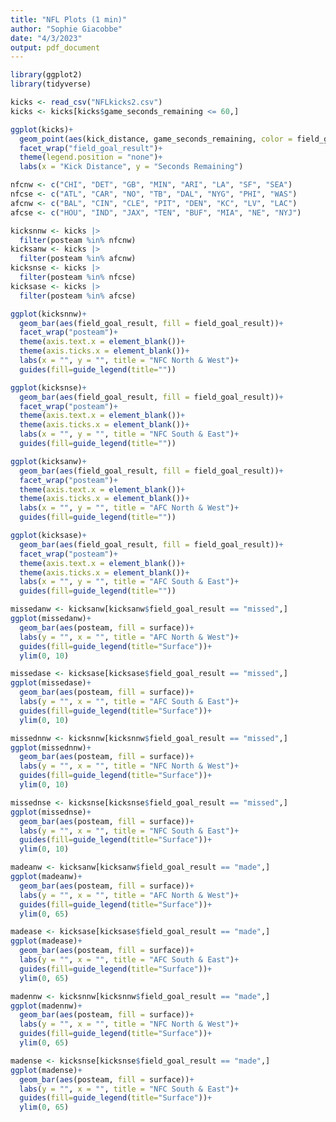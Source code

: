 ---
title: "NFL Plots (1 min)"
author: "Sophie Giacobbe"
date: "4/3/2023"
output: pdf_document
---

```{r}
library(ggplot2)
library(tidyverse)
```

```{r}
kicks <- read_csv("NFLkicks2.csv")
kicks <- kicks[kicks$game_seconds_remaining <= 60,]
```

```{r}
ggplot(kicks)+
  geom_point(aes(kick_distance, game_seconds_remaining, color = field_goal_result))+
  facet_wrap("field_goal_result")+
  theme(legend.position = "none")+
  labs(x = "Kick Distance", y = "Seconds Remaining")
```

```{r}
nfcnw <- c("CHI", "DET", "GB", "MIN", "ARI", "LA", "SF", "SEA")
nfcse <- c("ATL", "CAR", "NO", "TB", "DAL", "NYG", "PHI", "WAS")
afcnw <- c("BAL", "CIN", "CLE", "PIT", "DEN", "KC", "LV", "LAC")
afcse <- c("HOU", "IND", "JAX", "TEN", "BUF", "MIA", "NE", "NYJ")

kicksnnw <- kicks |>
  filter(posteam %in% nfcnw)
kicksanw <- kicks |>
  filter(posteam %in% afcnw)
kicksnse <- kicks |>
  filter(posteam %in% nfcse)
kicksase <- kicks |>
  filter(posteam %in% afcse)
```

```{r}
ggplot(kicksnnw)+
  geom_bar(aes(field_goal_result, fill = field_goal_result))+
  facet_wrap("posteam")+
  theme(axis.text.x = element_blank())+
  theme(axis.ticks.x = element_blank())+
  labs(x = "", y = "", title = "NFC North & West")+
  guides(fill=guide_legend(title=""))

ggplot(kicksnse)+
  geom_bar(aes(field_goal_result, fill = field_goal_result))+
  facet_wrap("posteam")+
  theme(axis.text.x = element_blank())+
  theme(axis.ticks.x = element_blank())+
  labs(x = "", y = "", title = "NFC South & East")+
  guides(fill=guide_legend(title=""))

ggplot(kicksanw)+
  geom_bar(aes(field_goal_result, fill = field_goal_result))+
  facet_wrap("posteam")+
  theme(axis.text.x = element_blank())+
  theme(axis.ticks.x = element_blank())+
  labs(x = "", y = "", title = "AFC North & West")+
  guides(fill=guide_legend(title=""))

ggplot(kicksase)+
  geom_bar(aes(field_goal_result, fill = field_goal_result))+
  facet_wrap("posteam")+
  theme(axis.text.x = element_blank())+
  theme(axis.ticks.x = element_blank())+
  labs(x = "", y = "", title = "AFC South & East")+
  guides(fill=guide_legend(title=""))
```

```{r}
missedanw <- kicksanw[kicksanw$field_goal_result == "missed",]
ggplot(missedanw)+
  geom_bar(aes(posteam, fill = surface))+
  labs(y = "", x = "", title = "AFC North & West")+
  guides(fill=guide_legend(title="Surface"))+
  ylim(0, 10)

missedase <- kicksase[kicksase$field_goal_result == "missed",]
ggplot(missedase)+
  geom_bar(aes(posteam, fill = surface))+
  labs(y = "", x = "", title = "AFC South & East")+
  guides(fill=guide_legend(title="Surface"))+
  ylim(0, 10)

missednnw <- kicksnnw[kicksnnw$field_goal_result == "missed",]
ggplot(missednnw)+
  geom_bar(aes(posteam, fill = surface))+
  labs(y = "", x = "", title = "NFC North & West")+
  guides(fill=guide_legend(title="Surface"))+
  ylim(0, 10)

missednse <- kicksnse[kicksnse$field_goal_result == "missed",]
ggplot(missednse)+
  geom_bar(aes(posteam, fill = surface))+
  labs(y = "", x = "", title = "NFC South & East")+
  guides(fill=guide_legend(title="Surface"))+
  ylim(0, 10)
```

```{r}
madeanw <- kicksanw[kicksanw$field_goal_result == "made",]
ggplot(madeanw)+
  geom_bar(aes(posteam, fill = surface))+
  labs(y = "", x = "", title = "AFC North & West")+
  guides(fill=guide_legend(title="Surface"))+
  ylim(0, 65)

madease <- kicksase[kicksase$field_goal_result == "made",]
ggplot(madease)+
  geom_bar(aes(posteam, fill = surface))+
  labs(y = "", x = "", title = "AFC South & East")+
  guides(fill=guide_legend(title="Surface"))+
  ylim(0, 65)

madennw <- kicksnnw[kicksnnw$field_goal_result == "made",]
ggplot(madennw)+
  geom_bar(aes(posteam, fill = surface))+
  labs(y = "", x = "", title = "NFC North & West")+
  guides(fill=guide_legend(title="Surface"))+
  ylim(0, 65)

madense <- kicksnse[kicksnse$field_goal_result == "made",]
ggplot(madense)+
  geom_bar(aes(posteam, fill = surface))+
  labs(y = "", x = "", title = "NFC South & East")+
  guides(fill=guide_legend(title="Surface"))+
  ylim(0, 65)
```

